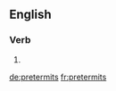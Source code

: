 ==English==

===Verb===
{{head|en}}

# {{en-third-person singular of|pretermit}}

[[de:pretermits]]
[[fr:pretermits]]